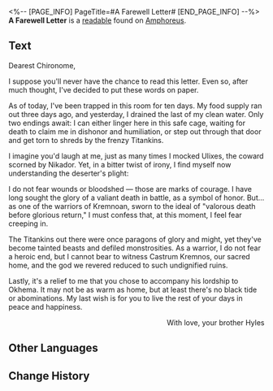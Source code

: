 <%-- [PAGE_INFO]
PageTitle=#A Farewell Letter#
[END_PAGE_INFO] --%>
{{Readable Infobox
|id           = 464
|partIds      = 190775
|title        = 
|image        = Item A Farewell Letter.png
|world        = Amphoreus
|parts        = 1
|author       = <!--to be added-->
|description  = Found in a corner of Castrum Kremnos, this is a letter penned before someone's demise and could no longer be sent.
|part1        = A Farewell Letter
|source1      = {{cx|Source missing}}
|characters   = Nikador
|factions     = Okhema
}}
'''A Farewell Letter''' is a [[readable]] found on [[Amphoreus]].
<!--
==Location==
{{Map Embed|<map name>|<marker id>}}
-->
==Text==
Dearest Chironome,

I suppose you'll never have the chance to read this letter. Even so, after much thought, I've decided to put these words on paper.

As of today, I've been trapped in this room for ten days. My food supply ran out three days ago, and yesterday, I drained the last of my clean water. Only two endings await: I can either linger here in this safe cage, waiting for death to claim me in dishonor and humiliation, or step out through that door and get torn to shreds by the frenzy Titankins.

I imagine you'd laugh at me, just as many times I mocked Ulixes, the coward scorned by Nikador. Yet, in a bitter twist of irony, I find myself now understanding the deserter's plight:

I do not fear wounds or bloodshed &mdash; those are marks of courage. I have long sought the glory of a valiant death in battle, as a symbol of honor. But... as one of the warriors of Kremnoan, sworn to the ideal of "valorous death before glorious return," I must confess that, at this moment, I feel fear creeping in.

The Titankins out there were once paragons of glory and might, yet they've become tainted beasts and defiled monstrosities. As a warrior, I do not fear a heroic end, but I cannot bear to witness Castrum Kremnos, our sacred home, and the god we revered reduced to such undignified ruins.

Lastly, it's a relief to me that you chose to accompany his lordship to Okhema. It may not be as warm as home, but at least there's no black tide or abominations. My last wish is for you to live the rest of your days in peace and happiness.

                                                            <div align="right">With love, your brother Hyles</div>

<!--
==Trivia==
* 
-->
==Other Languages==
{{Other Languages
|en   = A Farewell Letter
|zhs  = 一封遗书
|zht  = 一封遺書
|ja   = 一通の遺書
|ko   = 한 통의 유서
|es   = Carta de despedida
|fr   = Lettre d'adieu
|ru   = Предсмертная записка
|th   = จดหมายสั่งเสีย
|vi   = Một Bức Di Thư
|de   = Ein Abschiedsbrief
|id   = Sepucuk Surat Wasiat
|pt   = Uma Carta de Adeus
}}

==Change History==
{{Change History|3.0}}